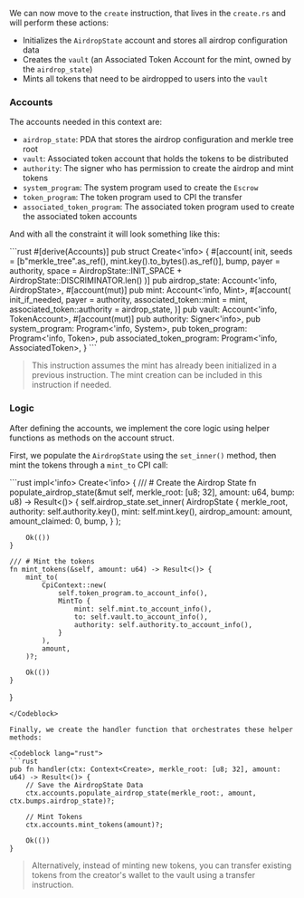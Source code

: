 
<ArticleSection name="Create" id="create" level="h2" />

We can now move to the `create` instruction, that lives in the `create.rs` and will perform these actions:
- Initializes the `AirdropState` account and stores all airdrop configuration data
- Creates the `vault` (an Associated Token Account for the mint, owned by the `airdrop_state`)
- Mints all tokens that need to be airdropped to users into the `vault`

### Accounts

The accounts needed in this context are:
- `airdrop_state`: PDA that stores the airdrop configuration and merkle tree root
- `vault`: Associated token account that holds the tokens to be distributed
- `authority`: The signer who has permission to create the airdrop and mint tokens
- `system_program`: The system program used to create the `Escrow`
- `token_program`: The token program used to CPI the transfer
- `associated_token_program`: The associated token program used to create the associated token accounts

And with all the constraint it will look something like this:

<Codeblock lang="rust">
```rust
#[derive(Accounts)]
pub struct Create<'info> {
  #[account(
    init, 
    seeds = [b"merkle_tree".as_ref(), mint.key().to_bytes().as_ref()],
    bump,
    payer = authority, 
    space = AirdropState::INIT_SPACE + AirdropState::DISCRIMINATOR.len()
  )]
  pub airdrop_state: Account<'info, AirdropState>,
  #[account(mut)]
  pub mint: Account<'info, Mint>,
  #[account(
    init_if_needed,
    payer = authority,
    associated_token::mint = mint,
    associated_token::authority = airdrop_state,
  )]
  pub vault: Account<'info, TokenAccount>,
  #[account(mut)]
  pub authority: Signer<'info>,
  pub system_program: Program<'info, System>,
  pub token_program: Program<'info, Token>,
  pub associated_token_program: Program<'info, AssociatedToken>,
}
```
</Codeblock>

> This instruction assumes the mint has already been initialized in a previous instruction. The mint creation can be included in this instruction if needed.

### Logic 

After defining the accounts, we implement the core logic using helper functions as methods on the account struct.

First, we populate the `AirdropState` using the `set_inner()` method, then mint the tokens through a `mint_to` CPI call:

<Codeblock lang="rust">
```rust
impl<'info> Create<'info> {
    /// # Create the Airdrop State
    fn populate_airdrop_state(&mut self, merkle_root: [u8; 32], amount: u64, bump: u8) -> Result<()> {
        self.airdrop_state.set_inner(
            AirdropState {
                merkle_root,
                authority: self.authority.key(),
                mint: self.mint.key(),
                airdrop_amount: amount,
                amount_claimed: 0,
                bump,
            }
        );

        Ok(())
    }

    /// # Mint the tokens
    fn mint_tokens(&self, amount: u64) -> Result<()> {
        mint_to(
            CpiContext::new(
                self.token_program.to_account_info(),
                MintTo {
                    mint: self.mint.to_account_info(),
                    to: self.vault.to_account_info(),
                    authority: self.authority.to_account_info(),
                }
            ),
            amount,
        )?;

        Ok(())
    }
}
```
</Codeblock>

Finally, we create the handler function that orchestrates these helper methods:

<Codeblock lang="rust">
```rust
pub fn handler(ctx: Context<Create>, merkle_root: [u8; 32], amount: u64) -> Result<()> {
    // Save the AirdropState Data
    ctx.accounts.populate_airdrop_state(merkle_root:, amount, ctx.bumps.airdrop_state)?;

    // Mint Tokens
    ctx.accounts.mint_tokens(amount)?;

    Ok(())
}
  ```
</Codeblock>

> Alternatively, instead of minting new tokens, you can transfer existing tokens from the creator's wallet to the vault using a transfer instruction.
